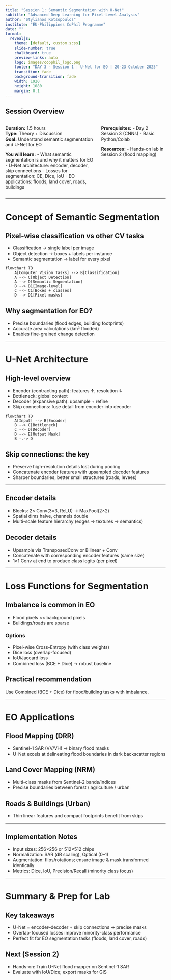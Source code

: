 ```yaml
---
title: "Session 1: Semantic Segmentation with U-Net"
subtitle: "Advanced Deep Learning for Pixel-Level Analysis"
author: "Stylianos Kotsopoulos"
institute: "EU-Philippines CoPhil Programme"
date: ""
format:
  revealjs:
    theme: [default, custom.scss]
    slide-number: true
    chalkboard: true
    preview-links: auto
    logo: images/copphil_logo.png
    footer: "DAY 3 - Session 1 | U-Net for EO | 20-23 October 2025"
    transition: fade
    background-transition: fade
    width: 1920
    height: 1080
    margin: 0.1
---
```


## Session Overview {.smaller}

::: {.columns}
::: {.column width="58%"}
**Duration:** 1.5 hours  
**Type:** Theory + Discussion  
**Goal:** Understand semantic segmentation and U-Net for EO

**You will learn:**
- What semantic segmentation is and why it matters for EO
- U-Net architecture: encoder, decoder, skip connections
- Losses for segmentation: CE, Dice, IoU
- EO applications: floods, land cover, roads, buildings
:::

::: {.column width="42%"}
**Prerequisites:**
- Day 2 Session 3 (CNNs)
- Basic Python/Colab

**Resources:**
- Hands-on lab in Session 2 (flood mapping)
:::
:::

---

# Concept of Semantic Segmentation {background-color="#2C5F77"}

## Pixel-wise classification vs other CV tasks

- Classification → single label per image
- Object detection → boxes + labels per instance
- Semantic segmentation → label for every pixel

```mermaid
flowchart TB
    A[Computer Vision Tasks] --> B[Classification]
    A --> C[Object Detection]
    A --> D[Semantic Segmentation]
    B --> B1[Image-level]
    C --> C1[Boxes + classes]
    D --> D1[Pixel masks]
```

::: {.callout-tip}
## Why segmentation for EO?
- Precise boundaries (flood edges, building footprints)
- Accurate area calculations (km² flooded)
- Enables fine-grained change detection
:::

---

# U-Net Architecture {background-color="#2C5F77"}

## High-level overview

- Encoder (contracting path): features ↑, resolution ↓
- Bottleneck: global context
- Decoder (expansive path): upsample + refine
- Skip connections: fuse detail from encoder into decoder

```mermaid
flowchart TD
    A[Input] --> B[Encoder]
    B --> C[Bottleneck]
    C --> D[Decoder]
    D --> E[Output Mask]
    B -.-> D
```

## Skip connections: the key

- Preserve high-resolution details lost during pooling
- Concatenate encoder features with upsampled decoder features
- Sharper boundaries, better small structures (roads, levees)

---

## Encoder details

- Blocks: 2× Conv(3×3, ReLU) → MaxPool(2×2)
- Spatial dims halve, channels double
- Multi-scale feature hierarchy (edges → textures → semantics)

## Decoder details

- Upsample via TransposedConv or Bilinear + Conv
- Concatenate with corresponding encoder features (same size)
- 1×1 Conv at end to produce class logits (per pixel)

---

# Loss Functions for Segmentation {background-color="#2C5F77"}

## Imbalance is common in EO

- Flood pixels << background pixels
- Buildings/roads are sparse

### Options
- Pixel-wise Cross-Entropy (with class weights)
- Dice loss (overlap-focused)
- IoU/Jaccard loss
- Combined loss (BCE + Dice) → robust baseline

::: {.callout-important}
## Practical recommendation
Use Combined (BCE + Dice) for flood/building tasks with imbalance.
:::

---

# EO Applications {background-color="#2C5F77"}

## Flood Mapping (DRR)
- Sentinel-1 SAR (VV/VH) → binary flood masks
- U-Net excels at delineating flood boundaries in dark backscatter regions

## Land Cover Mapping (NRM)
- Multi-class masks from Sentinel-2 bands/indices
- Precise boundaries between forest / agriculture / urban

## Roads & Buildings (Urban)
- Thin linear features and compact footprints benefit from skips

---

## Implementation Notes

- Input sizes: 256×256 or 512×512 chips
- Normalization: SAR (dB scaling), Optical (0–1)
- Augmentation: flips/rotations; ensure image & mask transformed identically
- Metrics: Dice, IoU, Precision/Recall (minority class focus)

---

# Summary & Prep for Lab {background-color="#2C5F77"}

## Key takeaways
- U-Net = encoder–decoder + skip connections → precise masks
- Overlap-focused losses improve minority-class performance
- Perfect fit for EO segmentation tasks (floods, land cover, roads)

## Next (Session 2)
- Hands-on: Train U-Net flood mapper on Sentinel-1 SAR
- Evaluate with IoU/Dice; export masks for GIS

